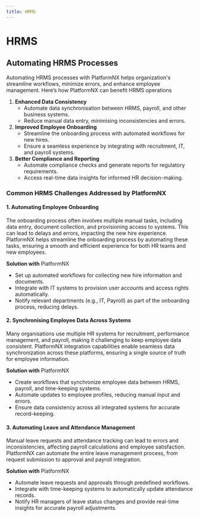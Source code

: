 ```yaml
---
title: HRMS
---
```


# HRMS

## Automating HRMS Processes

Automating HRMS processes with PlatformNX helps organization's streamline workflows, minimize errors, and enhance employee management. Here’s how PlatformNX can benefit HRMS operations

1. **Enhanced Data Consistency**
   - Automate data synchronisation between HRMS, payroll, and other business systems.
   - Reduce manual data entry, minimising inconsistencies and errors.
2. **Improved Employee Onboarding**
   - Streamline the onboarding process with automated workflows for new hires.
   - Ensure a seamless experience by integrating with recruitment, IT, and payroll systems.
3. **Better Compliance and Reporting**
   - Automate compliance checks and generate reports for regulatory requirements.
   - Access real-time data insights for informed HR decision-making.

### Common HRMS Challenges Addressed by PlatformNX

#### 1. Automating Employee Onboarding

The onboarding process often involves multiple manual tasks, including data entry, document collection, and provisioning access to systems. This can lead to delays and errors, impacting the new hire experience. PlatformNX helps streamline the onboarding process by automating these tasks, ensuring a smooth and efficient experience for both HR teams and new employees.

**Solution with** PlatformNX

- Set up automated workflows for collecting new hire information and documents.
- Integrate with IT systems to provision user accounts and access rights automatically.
- Notify relevant departments (e.g., IT, Payroll) as part of the onboarding process, reducing delays.

#### 2. Synchronising Employee Data Across Systems

Many organisations use multiple HR systems for recruitment, performance management, and payroll, making it challenging to keep employee data consistent. PlatformNX integration capabilities enable seamless data synchronization across these platforms, ensuring a single source of truth for employee information.

**Solution with** PlatformNX

- Create workflows that synchronize employee data between HRMS, payroll, and time-keeping systems.
- Automate updates to employee profiles, reducing manual input and errors.
- Ensure data consistency across all integrated systems for accurate record-keeping.

#### 3. Automating Leave and Attendance Management

Manual leave requests and attendance tracking can lead to errors and inconsistencies, affecting payroll calculations and employee satisfaction. PlatformNX can automate the entire leave management process, from request submission to approval and payroll integration.

**Solution with** PlatformNX

- Automate leave requests and approvals through predefined workflows.
- Integrate with time-keeping systems to automatically update attendance records.
- Notify HR managers of leave status changes and provide real-time insights for accurate payroll adjustments.

####
